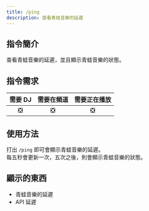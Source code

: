 ```yaml
---
title: /ping
description: 查看青蛙音樂的延遲
---
```


## 指令簡介
<Callout type="info">
查看青蛙音樂的延遲，並且顯示青蛙音樂的狀態。
</Callout>

## 指令需求
| 需要 DJ |	需要在頻道 | 需要正在播放 |
| :-----: | :-------: | :---------: |
|   ❎   |    ❎     |     ❎      |

## 使用方法
打出 `/ping` 即可會顯示青蛙音樂的延遲。  
每五秒會更新一次，五次之後，則會顯示青蛙音樂的狀態。

## 顯示的東西
- 青蛙音樂的延遲
- API 延遲